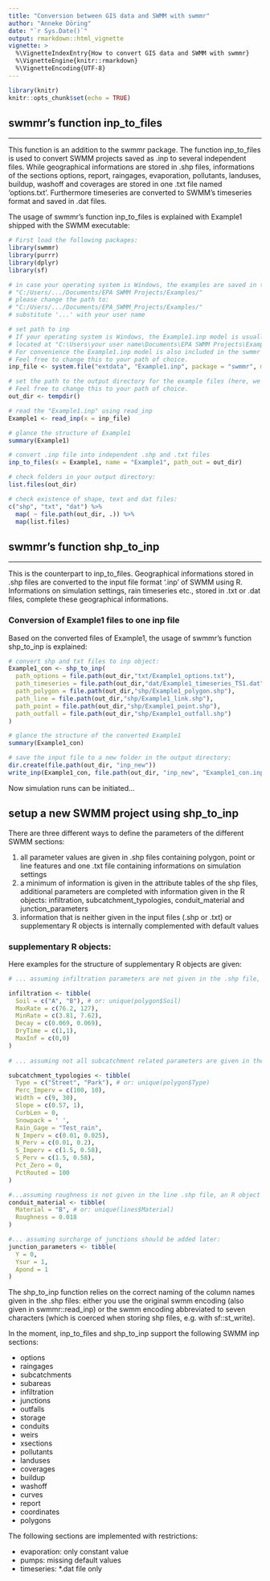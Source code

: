```yaml
---
title: "Conversion between GIS data and SWMM with swmmr"
author: "Anneke Döring"
date: "`r Sys.Date()`"
output: rmarkdown::html_vignette
vignette: >
  %\VignetteIndexEntry{How to convert GIS data and SWMM with swmmr}
  %\VignetteEngine{knitr::rmarkdown}
  %\VignetteEncoding{UTF-8}
---
```


```r
library(knitr)
knitr::opts_chunk$set(echo = TRUE)
```

## swmmr's function inp_to_files

-----

This function is an addition to the swmmr package. The function inp_to_files is used to convert SWMM projects saved as .inp to several independent files. While geographical informations are stored in .shp files, informations of the sections options, report, raingages, evaporation, pollutants, landuses, buildup, washoff and coverages are stored in one .txt file named 'options.txt'. Furthermore timeseries are converted to SWMM's timeseries format and saved in .dat files.

The usage of swmmr's function inp_to_files is explained with Example1 shipped with the SWMM executable:

```r
# First load the following packages:
library(swmmr)
library(purrr)
library(dplyr)
library(sf)
```

```r
# in case your operating system is Windows, the examples are saved in the following directory:
# "C:/Users/.../Documents/EPA SWMM Projects/Examples/"
# please change the path to:
# "C:/Users/.../Documents/EPA_SWMM_Projects/Examples/"
# substitute '...' with your user name
``` 

```r
# set path to inp
# If your operating system is Windows, the Example1.inp model is usually 
# located at "C:\Users\your user name\Documents\EPA SWMM Projects\Examples".
# For convenience the Example1.inp model is also included in the swmmr package.
# Feel free to change this to your path of choice.
inp_file <- system.file("extdata", "Example1.inp", package = "swmmr", mustWork = TRUE)
```

```r
# set the path to the output directory for the example files (here, we use a temp directory)
# Feel free to change this to your path of choice. 
out_dir <- tempdir()
```

```r
# read the "Example1.inp" using read_inp
Example1 <- read_inp(x = inp_file)

# glance the structure of Example1
summary(Example1)

# convert .inp file into independent .shp and .txt files
inp_to_files(x = Example1, name = "Example1", path_out = out_dir)

# check folders in your output directory:
list.files(out_dir)

# check existence of shape, text and dat files:
c("shp", "txt", "dat") %>% 
  map( ~ file.path(out_dir, .)) %>% 
  map(list.files)

```

## swmmr's function shp_to_inp

-----

This is the counterpart to inp_to_files. Geographical informations stored in .shp files are converted to the input file format '.inp' of SWMM using R. Informations on simulation settings, rain timeseries etc., stored in .txt or .dat files, complete these geographical informations. 

### Conversion of Example1 files to one inp file

Based on the converted files of Example1, the usage of swmmr's function shp_to_inp is explained:

```r
# convert shp and txt files to inp object:
Example1_con <- shp_to_inp(
  path_options = file.path(out_dir,"txt/Example1_options.txt"),
  path_timeseries = file.path(out_dir,"dat/Example1_timeseries_TS1.dat"),
  path_polygon = file.path(out_dir,"shp/Example1_polygon.shp"),
  path_line = file.path(out_dir,"shp/Example1_link.shp"),
  path_point = file.path(out_dir,"shp/Example1_point.shp"),
  path_outfall = file.path(out_dir,"shp/Example1_outfall.shp")
)

# glance the structure of the converted Example1
summary(Example1_con)

# save the input file to a new folder in the output directory:
dir.create(file.path(out_dir, "inp_new"))
write_inp(Example1_con, file.path(out_dir, "inp_new", "Example1_con.inp"))
```

Now simulation runs can be initiated...


## setup a new SWMM project using shp_to_inp

There are three different ways to define the parameters of the different SWMM sections: 

1. all parameter values are given in .shp files containing polygon, point or line features and one .txt file containing informations on simulation settings
2. a minimum of information is given in the attribute tables of the shp files, additional parameters are completed with information given in the R objects: infiltration, subcatchment_typologies, conduit_material and junction_parameters
3. information that is neither given in the input files (.shp or .txt) or supplementary R objects is internally complemented with default values

### supplementary R objects:
Here examples for the structure of supplementary R objects are given:

```r
# ... assuming infiltration parameters are not given in the .shp file, an R object (tibble or data.frame) called infiltration can be added. Additionally a column 'Soil' must be added to polygon shp file.

infiltration <- tibble(
  Soil = c("A", "B"), # or: unique(polygon$Soil)
  MaxRate = c(76.2, 127), 
  MinRate = c(3.81, 7.62),
  Decay = c(0.069, 0.069),
  DryTime = c(1,1),
  MaxInf = c(0,0)
)
  
# ... assuming not all subcatchment related parameters are given in the polygon .shp-file, an R object (tibble or data.frame) called subcatchment_typologies can be added. Additionally a column 'Type' must be added to the polygon .shp file. 

subcatchment_typologies <- tibble(
  Type = c("Street", "Park"), # or: unique(polygon$Type)
  Perc_Imperv = c(100, 10),
  Width = c(9, 30),
  Slope = c(0.57, 1),
  CurbLen = 0,
  Snowpack = ' ',
  Rain_Gage = "Test_rain",
  N_Imperv = c(0.01, 0.025),
  N_Perv = c(0.01, 0.2),
  S_Imperv = c(1.5, 0.58),
  S_Perv = c(1.5, 0.58),
  Pct_Zero = 0,
  PctRouted = 100
)

#...assuming roughness is not given in the line .shp file, an R object (tibble or data.frame) called conduit_material can be added. Additionally a column 'Material' must be added to the line .shp file
conduit_material <- tibble(
  Material = "B", # or: unique(lines$Material)
  Roughness = 0.018
)

#... assuming surcharge of junctions should be added later:
junction_parameters <- tibble(
  Y = 0,
  Ysur = 1,
  Apond = 1
)

```

The shp_to_inp function relies on the correct naming of the column names given in the .shp files: either you use the original swmm encoding (also given in swmmr::read_inp) or the swmm encoding abbreviated to seven characters (which is coerced when storing shp files, e.g. with sf::st_write).

In the moment, inp_to_files and shp_to_inp support the following SWMM inp sections:

- options
- raingages
- subcatchments
- subareas
- infiltration
- junctions
- outfalls
- storage
- conduits
- weirs
- xsections
- pollutants
- landuses
- coverages
- buildup
- washoff
- curves
- report
- coordinates
- polygons

The following sections are implemented with restrictions:

- evaporation: only constant value
- pumps: missing default values
- timeseries: *.dat file only
